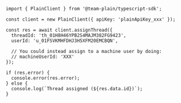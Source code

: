 ```tsx
import { PlainClient } from '@team-plain/typescript-sdk';

const client = new PlainClient({ apiKey: 'plainApiKey_xxx' });

const res = await client.assignThread({
  threadId: 'th_01H8H46YPB2S4MAJM382FG9423',
  userId: 'u_01FSVKMHFDHJ3H5XFM20EMCBQN',

  // You could instead assign to a machine user by doing:
  // machineUserId: 'XXX'
});

if (res.error) {
  console.error(res.error);
} else {
  console.log(`Thread assigned (${res.data.id})`);
}
```
